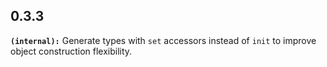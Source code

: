 ## 0.3.3
**`(internal):`** Generate types with `set` accessors instead of `init` to improve object construction flexibility.

